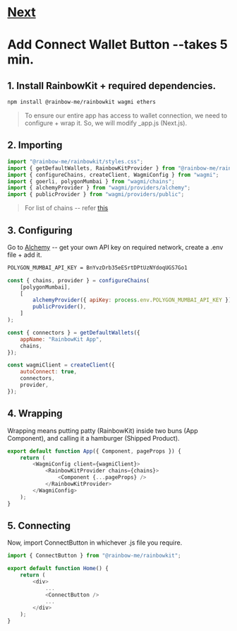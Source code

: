 # [Next](rain2)

# Add Connect Wallet Button --takes 5 min.

## 1. Install RainbowKit + required dependencies.

```sh
npm install @rainbow-me/rainbowkit wagmi ethers
```

> To ensure our entire app has access to wallet connection, we need to configure + wrap it. So, we will modify \_app.js (Next.js).

## 2. Importing

```js index.js
import "@rainbow-me/rainbowkit/styles.css";
import { getDefaultWallets, RainbowKitProvider } from "@rainbow-me/rainbowkit";
import { configureChains, createClient, WagmiConfig } from "wagmi";
import { goerli, polygonMumbai } from "wagmi/chains";
import { alchemyProvider } from "wagmi/providers/alchemy";
import { publicProvider } from "wagmi/providers/public";
```

> For list of chains -- refer [this](https://wagmi.sh/react/chains#supported-chains)

## 3. Configuring

Go to [Alchemy](https://www.alchemy.com/) -- get your own API key on required network, create a .env file + add it.

```sh .env
POLYGON_MUMBAI_API_KEY = BnYvzDrb35eESrtDPtUzNYdoqUGS7Go1
```

```js index.js
const { chains, provider } = configureChains(
	[polygonMumbai],
	[
		alchemyProvider({ apiKey: process.env.POLYGON_MUMBAI_API_KEY }),
		publicProvider(),
	]
);

const { connectors } = getDefaultWallets({
	appName: "RainbowKit App",
	chains,
});

const wagmiClient = createClient({
	autoConnect: true,
	connectors,
	provider,
});
```

## 4. Wrapping

Wrapping means putting patty (RainbowKit) inside two buns (App Component), and calling it a hamburger (Shipped Product).

```js
export default function App({ Component, pageProps }) {
	return (
		<WagmiConfig client={wagmiClient}>
			<RainbowKitProvider chains={chains}>
				<Component {...pageProps} />
			</RainbowKitProvider>
		</WagmiConfig>
	);
}
```

## 5. Connecting

Now, import ConnectButton in whichever .js file you require.

```js
import { ConnectButton } from "@rainbow-me/rainbowkit";

export default function Home() {
	return (
		<div>
			...
			<ConnectButton />
			...
		</div>
	);
}
```
